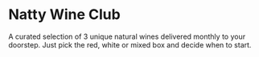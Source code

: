# Natty Wine Club

A curated selection of 3 unique natural wines delivered monthly to your doorstep. Just pick the red, white or mixed box and decide when to start.

